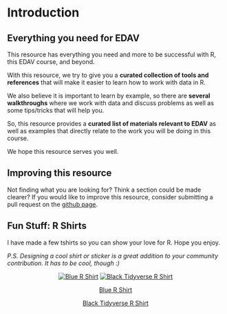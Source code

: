 # Introduction {#intro}

## Everything you need for EDAV

This resource has everything you need and more to be successful with R, this EDAV course, and beyond.

With this resource, we try to give you a **curated collection of tools and references** that will make it easier to learn how to work with data in R. 

We also believe it is important to learn by example, so there are **several walkthroughs** where we work with data and discuss problems as well as some tips/tricks that will help you.

So, this resource provides a **curated list of materials relevant to EDAV** as well as examples that directly relate to the work you will be doing in this course.

We hope this resource serves you well.

## Improving this resource

Not finding what you are looking for? Think a section could be made clearer? If you would like to improve this resource, consider submitting a pull request on the [github page](https://github.com/jtr13/EDAV){target="_blank"}.

## Fun Stuff: R Shirts

I have made a few tshirts so you can show your love for R. Hope you enjoy. 

*P.S. Designing a cool shirt or sticker is a great addition to your community contribution. It has to be cool, though :)*

<center>
[![Blue R Shirt](images/blue-r-shirt.png)](https://teespring.com/mztees-hex-r){target="_blank"}
[![Black Tidyverse R Shirt](images/black-tidyverse-r-shirt.png)](https://teespring.com/mztees-r-tidyverse){target="_blank"}

[Blue R Shirt](https://teespring.com/mztees-hex-r){target="_blank"}

[Black Tidyverse R Shirt](https://teespring.com/mztees-r-tidyverse){target="_blank"}
</center>
